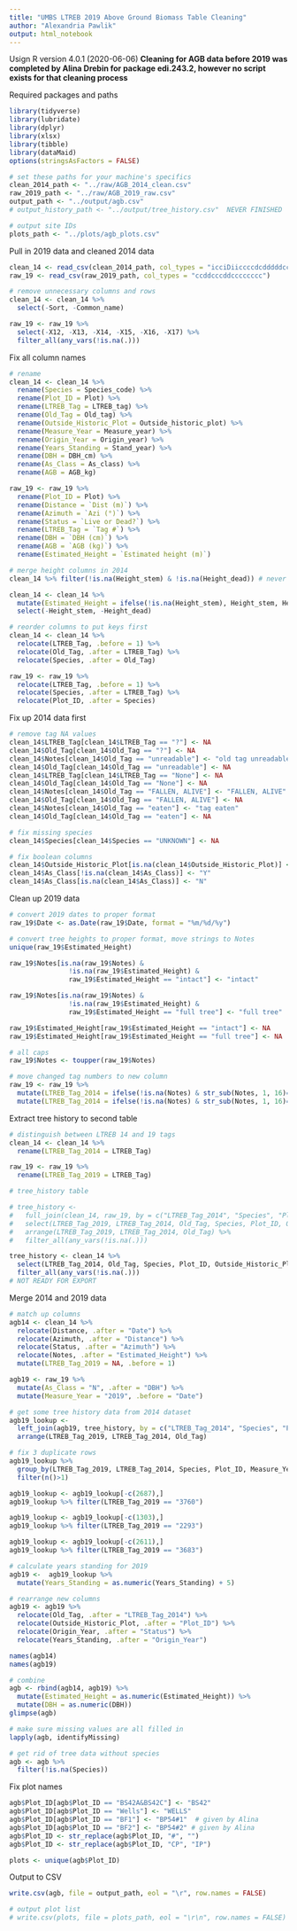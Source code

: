 ```yaml
---
title: "UMBS LTREB 2019 Above Ground Biomass Table Cleaning"
author: "Alexandria Pawlik"
output: html_notebook
---
```


Usign R version 4.0.1 (2020-06-06)
**Cleaning for AGB data before 2019 was completed by Alina Drebin for package edi.243.2, however no script exists for that cleaning process**

Required packages and paths
```r
library(tidyverse)
library(lubridate)
library(dplyr)
library(xlsx)
library(tibble)
library(dataMaid)
options(stringsAsFactors = FALSE)

# set these paths for your machine's specifics
clean_2014_path <- "../raw/AGB_2014_clean.csv"
raw_2019_path <- "../raw/AGB_2019_raw.csv"
output_path <- "../output/agb.csv"
# output_history_path <- "../output/tree_history.csv"  NEVER FINISHED

# output site IDs
plots_path <- "../plots/agb_plots.csv"
```


Pull in 2019 data and cleaned 2014 data
```r
clean_14 <- read_csv(clean_2014_path, col_types = "icciDiiccccdcdddddcc")
raw_19 <- read_csv(raw_2019_path, col_types = "ccddcccddcccccccc")

# remove unnecessary columns and rows
clean_14 <- clean_14 %>%
  select(-Sort, -Common_name)

raw_19 <- raw_19 %>% 
  select(-X12, -X13, -X14, -X15, -X16, -X17) %>% 
  filter_all(any_vars(!is.na(.)))
```

Fix all column names
```r
# rename
clean_14 <- clean_14 %>% 
  rename(Species = Species_code) %>% 
  rename(Plot_ID = Plot) %>% 
  rename(LTREB_Tag = LTREB_tag) %>% 
  rename(Old_Tag = Old_tag) %>% 
  rename(Outside_Historic_Plot = Outside_historic_plot) %>% 
  rename(Measure_Year = Measure_year) %>% 
  rename(Origin_Year = Origin_year) %>% 
  rename(Years_Standing = Stand_year) %>% 
  rename(DBH = DBH_cm) %>% 
  rename(As_Class = As_class) %>% 
  rename(AGB = AGB_kg) 

raw_19 <- raw_19 %>% 
  rename(Plot_ID = Plot) %>% 
  rename(Distance = `Dist (m)`) %>% 
  rename(Azimuth = `Azi (°)`) %>% 
  rename(Status = `Live or Dead?`) %>% 
  rename(LTREB_Tag = `Tag #`) %>% 
  rename(DBH = `DBH (cm)`) %>% 
  rename(AGB = `AGB (kg)`) %>% 
  rename(Estimated_Height = `Estimated height (m)`)

# merge height columns in 2014
clean_14 %>% filter(!is.na(Height_stem) & !is.na(Height_dead)) # never have both values

clean_14 <- clean_14 %>%
  mutate(Estimated_Height = ifelse(!is.na(Height_stem), Height_stem, Height_dead)) %>% 
  select(-Height_stem, -Height_dead)

# reorder columns to put keys first
clean_14 <- clean_14 %>% 
  relocate(LTREB_Tag, .before = 1) %>% 
  relocate(Old_Tag, .after = LTREB_Tag) %>% 
  relocate(Species, .after = Old_Tag)

raw_19 <- raw_19 %>% 
  relocate(LTREB_Tag, .before = 1) %>% 
  relocate(Species, .after = LTREB_Tag) %>% 
  relocate(Plot_ID, .after = Species)
```


Fix up 2014 data first
```r
# remove tag NA values
clean_14$LTREB_Tag[clean_14$LTREB_Tag == "?"] <- NA
clean_14$Old_Tag[clean_14$Old_Tag == "?"] <- NA
clean_14$Notes[clean_14$Old_Tag == "unreadable"] <- "old tag unreadable"
clean_14$Old_Tag[clean_14$Old_Tag == "unreadable"] <- NA
clean_14$LTREB_Tag[clean_14$LTREB_Tag == "None"] <- NA
clean_14$Old_Tag[clean_14$Old_Tag == "None"] <- NA
clean_14$Notes[clean_14$Old_Tag == "FALLEN, ALIVE"] <- "FALLEN, ALIVE"
clean_14$Old_Tag[clean_14$Old_Tag == "FALLEN, ALIVE"] <- NA
clean_14$Notes[clean_14$Old_Tag == "eaten"] <- "tag eaten"
clean_14$Old_Tag[clean_14$Old_Tag == "eaten"] <- NA

# fix missing species
clean_14$Species[clean_14$Species == "UNKNOWN"] <- NA

# fix boolean columns
clean_14$Outside_Historic_Plot[is.na(clean_14$Outside_Historic_Plot)] <- "N"
clean_14$As_Class[!is.na(clean_14$As_Class)] <- "Y"
clean_14$As_Class[is.na(clean_14$As_Class)] <- "N"
```

Clean up 2019 data
```r
# convert 2019 dates to proper format
raw_19$Date <- as.Date(raw_19$Date, format = "%m/%d/%y")

# convert tree heights to proper format, move strings to Notes
unique(raw_19$Estimated_Height)

raw_19$Notes[is.na(raw_19$Notes) & 
               !is.na(raw_19$Estimated_Height) & 
               raw_19$Estimated_Height == "intact"] <- "intact" 

raw_19$Notes[is.na(raw_19$Notes) & 
               !is.na(raw_19$Estimated_Height) & 
               raw_19$Estimated_Height == "full tree"] <- "full tree" 

raw_19$Estimated_Height[raw_19$Estimated_Height == "intact"] <- NA
raw_19$Estimated_Height[raw_19$Estimated_Height == "full tree"] <- NA

# all caps
raw_19$Notes <- toupper(raw_19$Notes)

# move changed tag numbers to new column
raw_19 <- raw_19 %>%
  mutate(LTREB_Tag_2014 = ifelse(!is.na(Notes) & str_sub(Notes, 1, 16)=="FORMERLY TAGGED ", str_sub(Notes, 17, -1), LTREB_Tag), .after = LTREB_Tag) %>%
  mutate(LTREB_Tag_2014 = ifelse(!is.na(Notes) & str_sub(Notes, 1, 16)=="NEW TREE", NA, LTREB_Tag_2014))
```

Extract tree history to second table
```r
# distinguish between LTREB 14 and 19 tags
clean_14 <- clean_14 %>% 
  rename(LTREB_Tag_2014 = LTREB_Tag)

raw_19 <- raw_19 %>% 
  rename(LTREB_Tag_2019 = LTREB_Tag)

# tree_history table 

# tree_history <- 
#   full_join(clean_14, raw_19, by = c("LTREB_Tag_2014", "Species", "Plot_ID"), na_matches = "never") %>% 
#   select(LTREB_Tag_2019, LTREB_Tag_2014, Old_Tag, Species, Plot_ID, Outside_Historic_Plot, Origin_Year) %>% 
#   arrange(LTREB_Tag_2019, LTREB_Tag_2014, Old_Tag) %>% 
#   filter_all(any_vars(!is.na(.))) 

tree_history <- clean_14 %>% 
  select(LTREB_Tag_2014, Old_Tag, Species, Plot_ID, Outside_Historic_Plot, Origin_Year, Years_Standing) %>%
  filter_all(any_vars(!is.na(.)))
# NOT READY FOR EXPORT
```

Merge 2014 and 2019 data
```r
# match up columns
agb14 <- clean_14 %>% 
  relocate(Distance, .after = "Date") %>% 
  relocate(Azimuth, .after = "Distance") %>% 
  relocate(Status, .after = "Azimuth") %>% 
  relocate(Notes, .after = "Estimated_Height") %>% 
  mutate(LTREB_Tag_2019 = NA, .before = 1)

agb19 <- raw_19 %>% 
  mutate(As_Class = "N", .after = "DBH") %>% 
  mutate(Measure_Year = "2019", .before = "Date")

# get some tree history data from 2014 dataset
agb19_lookup <- 
  left_join(agb19, tree_history, by = c("LTREB_Tag_2014", "Species", "Plot_ID"), na_matches = "never") %>% 
  arrange(LTREB_Tag_2019, LTREB_Tag_2014, Old_Tag)

# fix 3 duplicate rows
agb19_lookup %>% 
  group_by(LTREB_Tag_2019, LTREB_Tag_2014, Species, Plot_ID, Measure_Year, Date, Distance, Azimuth, Status, DBH, As_Class, AGB, Estimated_Height, Notes) %>% 
  filter(n()>1)

agb19_lookup <- agb19_lookup[-c(2687),]
agb19_lookup %>% filter(LTREB_Tag_2019 == "3760")

agb19_lookup <- agb19_lookup[-c(1303),]
agb19_lookup %>% filter(LTREB_Tag_2019 == "2293")

agb19_lookup <- agb19_lookup[-c(2611),]
agb19_lookup %>% filter(LTREB_Tag_2019 == "3683")

# calculate years standing for 2019
agb19 <-  agb19_lookup %>% 
  mutate(Years_Standing = as.numeric(Years_Standing) + 5)

# rearrange new columns
agb19 <- agb19 %>% 
  relocate(Old_Tag, .after = "LTREB_Tag_2014") %>% 
  relocate(Outside_Historic_Plot, .after = "Plot_ID") %>% 
  relocate(Origin_Year, .after = "Status") %>% 
  relocate(Years_Standing, .after = "Origin_Year")

names(agb14)
names(agb19)

# combine
agb <- rbind(agb14, agb19) %>% 
  mutate(Estimated_Height = as.numeric(Estimated_Height)) %>% 
  mutate(DBH = as.numeric(DBH))
glimpse(agb)

# make sure missing values are all filled in
lapply(agb, identifyMissing)

# get rid of tree data without species
agb <- agb %>% 
  filter(!is.na(Species))
```

Fix plot names
```r
agb$Plot_ID[agb$Plot_ID == "BS42A&BS42C"] <- "BS42"
agb$Plot_ID[agb$Plot_ID == "Wells"] <- "WELLS"
agb$Plot_ID[agb$Plot_ID == "BF1"] <- "BP54#1"  # given by Alina
agb$Plot_ID[agb$Plot_ID == "BF2"] <- "BP54#2" # given by Alina
agb$Plot_ID <- str_replace(agb$Plot_ID, "#", "")
agb$Plot_ID <- str_replace(agb$Plot_ID, "CP", "IP")

plots <- unique(agb$Plot_ID)
```


Output to CSV
```r
write.csv(agb, file = output_path, eol = "\r", row.names = FALSE)

# output plot list
# write.csv(plots, file = plots_path, eol = "\r\n", row.names = FALSE)
```



